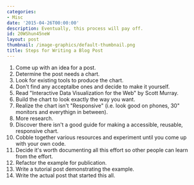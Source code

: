 ```yaml
---
categories:
- Misc
date: '2015-04-26T00:00:00'
description: Eventually, this process will pay off.
id: 20WShun45neW
layout: post
thumbnail: /image-graphics/default-thumbnail.png
title: Steps for Writing a Blog Post
---
```


1. Come up with an idea for a post. 
2. Determine the post needs a chart. 
3. Look for existing tools to produce the chart.
4. Don't find any acceptalbe ones and decide to make it yourself.
5. Read "Interactive Data Visualization for the Web" by Scott Murray.
6. Build the chart to look exactly the way you want.
6. Realize the chart isn't "Responsive" (i.e. look good on phones, 30" monitors and everythign in between).
7. More research.
8. Discover there isn't a good guide for making a accessible, reusable, responsive chart. 
9. Cobble together various resources and experiment until you come up with your own code. 
10. Decide it's worth documenting all this effort so other people can learn from the effort. 
11. Refactor the example for publication. 
12. Write a tutorial post demonstrating the example. 
13. Write the actual post that started this all. 









<!-- 

{% photo /i/aws-20120714--0630-03.jpg caption:"Fifty down. Fifty or so more to go..."%} 

-->



<!--

{% highlight json %}

[
  {
    "caption": "Plugin Unit Tests",
    "command": "plugin_unit_test"
  } 
]

{% endhighlight %}

-->